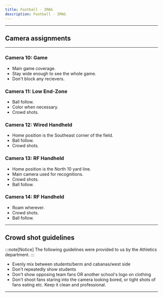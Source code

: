 ```yaml
---
title: Football - IMAG
description: Football - IMAG
---
```



---
## Camera assignments
---
### Camera 10: Game
- Main game coverage.
- Stay wide enough to see the whole game.
- Don't block any recievers.

### Camera 11: Low End-Zone
- Ball follow.
- Color when necessary.
- Crowd shots.

### Camera 12: Wired Handheld
- Home position is the Southeast corner of the field.
- Ball follow.
- Crowd shots.

### Camera 13: RF Handheld
- Home position is the North 10 yard line.
- Main camera used for recognitions.
- Crowd shots.
- Ball follow.

### Camera 14: RF Handheld
- Roam wherever.
- Crowd shots.
- Ball follow.
---
## Crowd shot guidelines
:::note[Notice]
The following guidelines were provided to us by the Athletics department.
:::
- Evenly mix between students/berm and cabanas/west side
- Don't repeatedly show students
- Don't show opposing team fans OR another school's logo on clothing
- Don't shoot fans staring into the camera looking bored, or tight shots of fans eating etc. Keep it clean and professional.
---